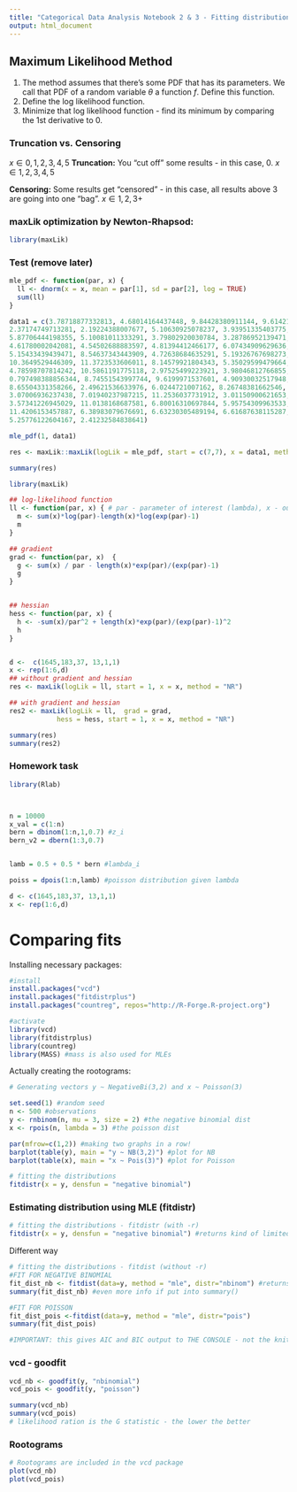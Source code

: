 ```yaml
---
title: "Categorical Data Analysis Notebook 2 & 3 - Fitting distributions"
output: html_document
---
```


## Maximum Likelihood Method
1. The method assumes that there's some PDF that has its parameters. We call that PDF of a random variable $\theta$ a function $f$. Define this function.
2. Define the log likelihood function.
3. Minimize that log likelihood function - find its minimum by comparing the 1st derivative to 0.

### Truncation vs. Censoring
$x \in {0, 1, 2, 3, 4, 5}$
**Truncation:**
You "cut off" some results - in this case, 0.
$x \in {1, 2, 3, 4, 5}$

**Censoring:**
Some results get "censored" - in this case, all results above 3 are going into one "bag".
$x \in {1, 2, 3+}$

### maxLik optimization by Newton-Rhapsod:
```r
library(maxLik)
```

### Test (remove later)
```r
mle_pdf <- function(par, x) {
  ll <- dnorm(x = x, mean = par[1], sd = par[2], log = TRUE)
  sum(ll)
}

data1 = c(3.78718877332813, 4.68014164437448, 9.84428380911144, 9.61421501484474, 
2.37174749713281, 2.19224388007677, 5.10630925078237, 3.93951335403775, 
5.87706444198355, 5.10081011333291, 3.79802920030784, 3.28786952139471, 
4.61780002042081, 4.54502688883597, 4.81394412466177, 6.07434909629636, 
5.15433439439471, 8.54637343443909, 4.72638684635291, 5.19326767698273, 
10.3649529446309, 11.3723533606011, 8.14579921804343, 5.35029599479664, 
4.78598707814242, 10.5861191775118, 2.97525499223921, 3.98046812766855, 
0.797498388856344, 8.74551543997744, 9.6199971537601, 4.90930032517948, 
8.65504331358266, 2.49621536633976, 6.0244721007162, 8.26748381662546, 
3.07006936237438, 7.01940237987215, 11.2536037731912, 3.01150900621653, 
3.57341226945029, 11.0138168687581, 6.80016310697844, 5.95754309963533, 
11.4206153457887, 6.38983079676691, 6.63230305489194, 6.61687638115287, 
5.25776122604167, 2.41232584838641)

mle_pdf(1, data1)

res <- maxLik::maxLik(logLik = mle_pdf, start = c(7,7), x = data1, method = "NR")

summary(res)
```

```r
library(maxLik)

## log-likelihood function
ll <- function(par, x) { # par - parameter of interest (lambda), x - our data
  m <- sum(x)*log(par)-length(x)*log(exp(par)-1)
  m
}

## gradient
grad <- function(par, x)  {
  g <- sum(x) / par - length(x)*exp(par)/(exp(par)-1)
  g
}


## hessian
hess <- function(par, x) {
  h <- -sum(x)/par^2 + length(x)*exp(par)/(exp(par)-1)^2 
  h
}


d <-  c(1645,183,37, 13,1,1)
x <- rep(1:6,d)
## without gradient and hessian
res <- maxLik(logLik = ll, start = 1, x = x, method = "NR")

## with gradient and hessian
res2 <- maxLik(logLik = ll,  grad = grad, 
            hess = hess, start = 1, x = x, method = "NR")

summary(res)
summary(res2)
```

### Homework task
```r
library(Rlab)



n = 10000
x_val = c(1:n)
bern = dbinom(1:n,1,0.7) #z_i
bern_v2 = dbern(1:3,0.7)


lamb = 0.5 + 0.5 * bern #lambda_i

poiss = dpois(1:n,lamb) #poisson distribution given lambda

d <- c(1645,183,37, 13,1,1)
x <- rep(1:6,d)

```

# Comparing fits

Installing necessary packages:
```r
#install
install.packages("vcd")
install.packages("fitdistrplus")
install.packages("countreg", repos="http://R-Forge.R-project.org")

#activate
library(vcd)
library(fitdistrplus)
library(countreg)
library(MASS) #mass is also used for MLEs
```

Actually creating the rootograms:
```r
# Generating vectors y ~ NegativeBi(3,2) and x ~ Poisson(3)

set.seed(1) #random seed
n <- 500 #observations
y <- rnbinom(n, mu = 3, size = 2) #the negative binomial dist
x <- rpois(n, lambda = 3) #the poisson dist

par(mfrow=c(1,2)) #making two graphs in a row!
barplot(table(y), main = "y ~ NB(3,2)") #plot for NB
barplot(table(x), main = "x ~ Pois(3)") #plot for Poisson

# fitting the distributions
fitdistr(x = y, densfun = "negative binomial")
```


### Estimating distribution using MLE (fitdistr)
```r
# fitting the distributions - fitdistr (with -r)
fitdistr(x = y, densfun = "negative binomial") #returns kind of limited information
```

Different way
```r
# fitting the distributions - fitdist (without -r)
#FIT FOR NEGATIVE BINOMIAL
fit_dist_nb <- fitdist(data=y, method = "mle", distr="nbinom") #returns more info
summary(fit_dist_nb) #even more info if put into summary()

#FIT FOR POISSON
fit_dist_pois <-fitdist(data=y, method = "mle", distr="pois")
summary(fit_dist_pois)

#IMPORTANT: this gives AIC and BIC output to THE CONSOLE - not the knitted notebook itself
```

### vcd - goodfit
```r
vcd_nb <- goodfit(y, "nbinomial")
vcd_pois <- goodfit(y, "poisson")

summary(vcd_nb)
summary(vcd_pois)
# likelihood ration is the G statistic - the lower the better
```

### Rootograms
```r
# Rootograms are included in the vcd package
plot(vcd_nb)
plot(vcd_pois)
```